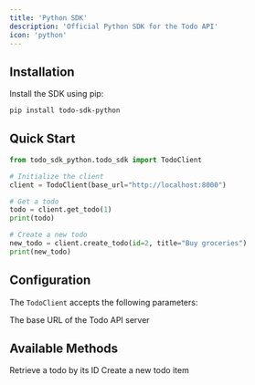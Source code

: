 ```yaml
---
title: 'Python SDK'
description: 'Official Python SDK for the Todo API'
icon: 'python'
---
```


## Installation

Install the SDK using pip:

```bash
pip install todo-sdk-python
```

## Quick Start

```python
from todo_sdk_python.todo_sdk import TodoClient

# Initialize the client
client = TodoClient(base_url="http://localhost:8000")

# Get a todo
todo = client.get_todo(1)
print(todo)

# Create a new todo
new_todo = client.create_todo(id=2, title="Buy groceries")
print(new_todo)
```

## Configuration

The `TodoClient` accepts the following parameters:

<ParamField path="base_url" type="string" default="http://localhost:8000">
  The base URL of the Todo API server
</ParamField>

## Available Methods

<Card title="get_todo" icon="search" href="/sdk-reference/get_todo">
  Retrieve a todo by its ID
</Card>

<Card title="create_todo" icon="plus" href="/sdk-reference/create_todo">
  Create a new todo item
</Card>
